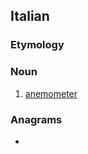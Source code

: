 {{also|anemómetro|anemômetro}}
==Italian==

===Etymology===
{{confix|it|anemo|metro}}

===Noun===
{{wikipedia|lang=it}}
{{it-noun|m}}

# {{lb|it|meteorology}} [[anemometer]]

===Anagrams===
* {{anagrams|it|a=aeemmnoort|aonteremmo}}